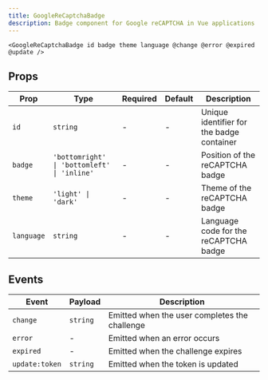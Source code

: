 ```yaml
---
title: GoogleReCaptchaBadge
description: Badge component for Google reCAPTCHA in Vue applications
---
```


```vue
<GoogleReCaptchaBadge id badge theme language @change @error @expired @update />
```

## Props

| Prop       | Type                                        | Required | Default | Description                               |
| ---------- | ------------------------------------------- | -------- | ------- | ----------------------------------------- |
| `id`       | `string`                                    | -        | -       | Unique identifier for the badge container |
| `badge`    | `'bottomright' \| 'bottomleft' \| 'inline'` | -        | -       | Position of the reCAPTCHA badge           |
| `theme`    | `'light' \| 'dark'`                         | -        | -       | Theme of the reCAPTCHA badge              |
| `language` | `string`                                    | -        | -       | Language code for the reCAPTCHA badge     |

## Events

| Event          | Payload  | Description                                   |
| -------------- | -------- | --------------------------------------------- |
| `change`       | `string` | Emitted when the user completes the challenge |
| `error`        | -        | Emitted when an error occurs                  |
| `expired`      | -        | Emitted when the challenge expires            |
| `update:token` | `string` | Emitted when the token is updated             |
